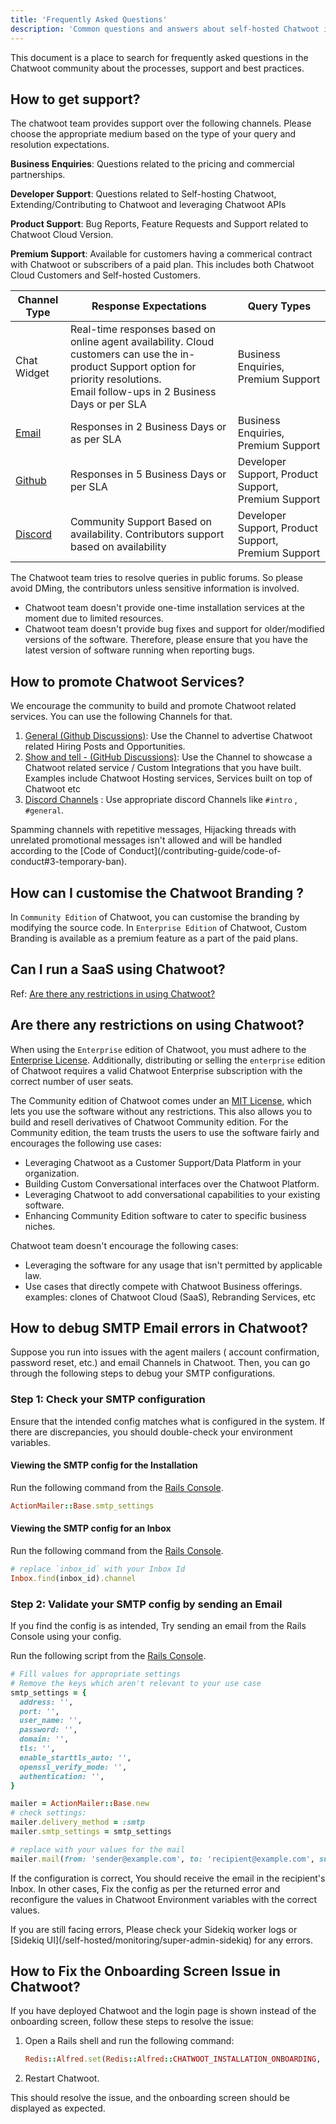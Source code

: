```yaml
---
title: 'Frequently Asked Questions'
description: 'Common questions and answers about self-hosted Chatwoot installation, support, and best practices'
---
```


This document is a place to search for frequently asked questions in the Chatwoot community about the processes, support and best practices.

## How to get support?

The chatwoot team provides support over the following channels. Please choose the appropriate medium based on the type of your query and resolution expectations.

**Business Enquiries**: Questions related to the pricing and commercial partnerships.

**Developer Support**: Questions related to Self-hosting Chatwoot, Extending/Contributing to Chatwoot and leveraging Chatwoot APIs

**Product Support**: Bug Reports, Feature Requests and Support related to Chatwoot Cloud Version.

**Premium Support**: Available for customers having a commerical contract with Chatwoot or subscribers of a paid plan. This includes both Chatwoot Cloud Customers and Self-hosted Customers.

| Channel Type | Response Expectations | Query Types |
|----------|-------------|------|
| Chat Widget | Real-time responses based on online agent availability. Cloud customers can use the in-product Support option for priority resolutions. <br /> Email follow-ups in 2 Business Days or per SLA | Business Enquiries, Premium Support |
| [Email](mailto:hello@chatwoot.com) | Responses in 2 Business Days or as per SLA | Business Enquiries, Premium Support |
| [Github](https://github.com/chatwoot/chatwoot) | Responses in 5 Business Days or per SLA | Developer Support, Product Support, Premium Support |
| [Discord](https://discord.gg/cJXdrwS) | Community Support Based on availability. Contributors support based on availability | Developer Support, Product Support, Premium Support |

<Note>
The Chatwoot team tries to resolve queries in public forums. So please avoid DMing, the contributors unless sensitive information is involved.

- Chatwoot team doesn't provide one-time installation services at the moment due to limited resources.
- Chatwoot team doesn't provide bug fixes and support for older/modified versions of the software. Therefore, please ensure that you have the latest version of software running when reporting bugs.
</Note>

## How to promote Chatwoot Services?

We encourage the community to build and promote Chatwoot related services. You can use the following Channels for that.

1. [General (Github Discussions)](https://github.com/chatwoot/chatwoot/discussions/categories/general): Use the Channel to advertise Chatwoot related Hiring Posts and Opportunities.
2. [Show and tell - (GitHub Discussions)](https://github.com/chatwoot/chatwoot/discussions/categories/show-and-tell): Use the Channel to showcase a Chatwoot related service / Custom Integrations that you have built. Examples include Chatwoot Hosting services, Services built on top of Chatwoot etc
3. [Discord Channels](https://discord.gg/cJXdrwS) : Use appropriate discord Channels like `#intro` , `#general`.

<Note>
Spamming channels with repetitive messages, Hijacking threads with unrelated promotional messages isn't allowed and will be handled according to the [Code of Conduct](/contributing-guide/code-of-conduct#3-temporary-ban).
</Note>

## How can I customise the Chatwoot Branding ?

In `Community Edition` of Chatwoot, you can customise the branding by modifying the source code.
In `Enterprise Edition` of Chatwoot, Custom Branding is available as a premium feature as a part of the paid plans.

## Can I run a SaaS using Chatwoot?

Ref: [Are there any restrictions in using Chatwoot?](#are-there-any-restrictions-on-using-chatwoot)

## Are there any restrictions on using Chatwoot?

When using the `Enterprise` edition of Chatwoot, you must adhere to the [Enterprise License](https://github.com/chatwoot/chatwoot/blob/develop/enterprise/LICENSE). Additionally, distributing or selling the `enterprise` edition of Chatwoot requires a valid Chatwoot Enterprise subscription with the correct number of user seats.

The Community edition of Chatwoot comes under an [MIT License](https://github.com/chatwoot/chatwoot/blob/develop/LICENSE), which lets you use the software without any restrictions. This also allows you to build and resell derivatives of Chatwoot Community edition. For the Community edition, the team trusts the users to use the software fairly and encourages the following use cases:

- Leveraging Chatwoot as a Customer Support/Data Platform in your organization.
- Building Custom Conversational interfaces over the Chatwoot Platform.
- Leveraging Chatwoot to add conversational capabilities to your existing software.
- Enhancing Community Edition software to cater to specific business niches.

Chatwoot team doesn't encourage the following cases:

- Leveraging the software for any usage that isn't permitted by applicable law.
- Use cases that directly compete with Chatwoot Business offerings. <br/>
  examples: clones of Chatwoot Cloud (SaaS), Rebranding Services, etc

## How to debug SMTP Email errors in Chatwoot?

Suppose you run into issues with the agent mailers ( account confirmation, password reset, etc.) and email Channels in Chatwoot. Then, you can go through the following steps to debug your SMTP configurations.

### Step 1: Check your SMTP configuration

Ensure that the intended config matches what is configured in the system. If there are discrepancies, you should double-check your environment variables.

#### Viewing the SMTP config for the Installation

Run the following command from the [Rails Console](/self-hosted/monitoring/super-admin-sidekiq).

```ruby
ActionMailer::Base.smtp_settings
```

#### Viewing the SMTP config for an Inbox

Run the following command from the [Rails Console](/self-hosted/monitoring/super-admin-sidekiq).

```ruby
# replace `inbox_id` with your Inbox Id
Inbox.find(inbox_id).channel
```

### Step 2: Validate your SMTP config by sending an Email

If you find the config is as intended, Try sending an email from the Rails Console using your config.

Run the following script from the [Rails Console](/self-hosted/monitoring/super-admin-sidekiq).

```ruby
# Fill values for appropriate settings
# Remove the keys which aren't relevant to your use case
smtp_settings = {
  address: '',
  port: '',
  user_name: '',
  password: '',
  domain: '',
  tls: '',
  enable_starttls_auto: '',
  openssl_verify_mode: '',
  authentication: '',
}

mailer = ActionMailer::Base.new
# check settings:
mailer.delivery_method = :smtp
mailer.smtp_settings = smtp_settings

# replace with your values for the mail
mailer.mail(from: 'sender@example.com', to: 'recipient@example.com', subject: 'test', body: "Hello, you've got mail!").deliver
```

If the configuration is correct, You should receive the email in the recipient's Inbox. In other cases, Fix the config as per the returned error and reconfigure the values in Chatwoot Environment variables with the correct values.

<Note>
If you are still facing errors, Please check your Sidekiq worker logs or [Sidekiq UI](/self-hosted/monitoring/super-admin-sidekiq) for any errors.
</Note>

## How to Fix the Onboarding Screen Issue in Chatwoot?

If you have deployed Chatwoot and the login page is shown instead of the onboarding screen, follow these steps to resolve the issue:

1. Open a Rails shell and run the following command:
   ```ruby
   Redis::Alfred.set(Redis::Alfred::CHATWOOT_INSTALLATION_ONBOARDING, true)
   ```

2. Restart Chatwoot.

This should resolve the issue, and the onboarding screen should be displayed as expected.
